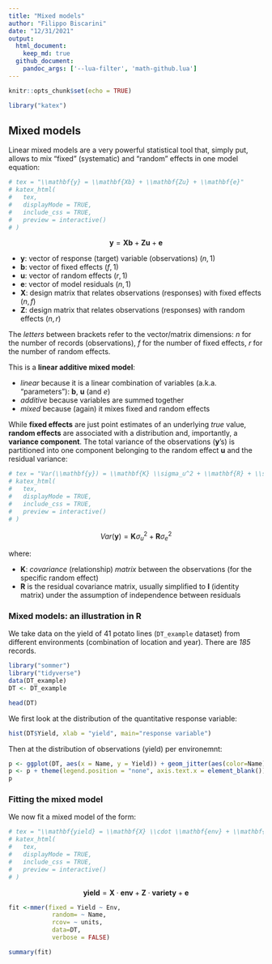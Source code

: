 ```yaml
---
title: "Mixed models"
author: "Filippo Biscarini"
date: "12/31/2021"
output: 
  html_document:
    keep_md: true
  github_document:
    pandoc_args: ['--lua-filter', 'math-github.lua']
---
```


```r
knitr::opts_chunk$set(echo = TRUE)

library("katex")
```

## Mixed models

Linear mixed models are a very powerful statistical tool that, simply put, allows to mix "fixed" (systematic) and "random" effects in one model equation:  

```r
# tex = "\\mathbf{y} = \\mathbf{Xb} + \\mathbf{Zu} + \\mathbf{e}"
# katex_html(
#   tex,
#   displayMode = TRUE,
#   include_css = TRUE,
#   preview = interactive()
# )
```

$$
\mathbf{y} = \mathbf{Xb} + \mathbf{Zu} + \mathbf{e}
$$

- **y**: vector of response (target) variable (observations) $(n,1)$
- **b**: vector of fixed effects $(f,1)$
- **u**: vector of random effects $(r,1)$
- **e**: vector of model residuals $(n,1)$
- **X**: design matrix that relates observations (responses) with fixed effects $(n,f)$
- **Z**: design matrix that relates observations (responses) with random effects $(n,r)$

The *letters* between brackets refer to the vector/matrix dimensions: *n* for the number of records (observations), *f* for the number of fixed effects, *r* for the number of random effects.

This is a **linear additive mixed model**: 

- *linear* because it is a linear combination of variables (a.k.a. "parameters"): **b**, **u** (and *e*)
- *additive* because variables are summed together
- *mixed* because (again) it mixes fixed and random effects

While **fixed effects** are just point estimates of an underlying *true* value, **random effects** are associated with a distribution and, importantly, a **variance component**. 
The total variance of the observations (**y**'s) is partitioned into one component belonging to the random effect **u** and the residual variance:

```r
# tex = "Var(\\mathbf{y}) = \\mathbf{K} \\sigma_u^2 + \\mathbf{R} + \\sigma_e^2"
# katex_html(
#   tex,
#   displayMode = TRUE,
#   include_css = TRUE,
#   preview = interactive()
# )
```

$$
Var(\mathbf{y}) = \mathbf{K} \sigma_u^2 + \mathbf{R} \sigma_e^2
$$

where:

- **K**: *covariance* (relationship) *matrix* between the observations (for the specific random effect)
- **R** is the residual covariance matrix, usually simplified to $\mathbf{I}$ (identity matrix) under the assumption of independence between residuals


### Mixed models: an illustration in R

We take data on the yield of 41 potato lines (`DT_example` dataset) from different environments (combination of location and year).
There are *185* records.

```r
library("sommer")
library("tidyverse")
data(DT_example)
DT <- DT_example

head(DT)
```

We first look at the distribution of the quantitative response variable:

```r
hist(DT$Yield, xlab = "yield", main="response variable")
```
Then at the distribution of observations (yield) per environemnt:

```r
p <- ggplot(DT, aes(x = Name, y = Yield)) + geom_jitter(aes(color=Name)) + facet_wrap(~Env)
p <- p + theme(legend.position = "none", axis.text.x = element_blank())
p
```
### Fitting the mixed model

We now fit a mixed model of the form:

```r
# tex = "\\mathbf{yield} = \\mathbf{X} \\cdot \\mathbf{env} + \\mathbf{Z} \\cdot \\mathbf{variety} + \\mathbf{e}"
# katex_html(
#   tex,
#   displayMode = TRUE,
#   include_css = TRUE,
#   preview = interactive()
# )
```

$$
\mathbf{yield} = \mathbf{X} \cdot \mathbf{env} + \mathbf{Z} \cdot \mathbf{variety} + \mathbf{e}
$$

```r
fit <-mmer(fixed = Yield ~ Env, 
            random= ~ Name,
            rcov= ~ units,
            data=DT, 
            verbose = FALSE)
```

```r
summary(fit)
```


